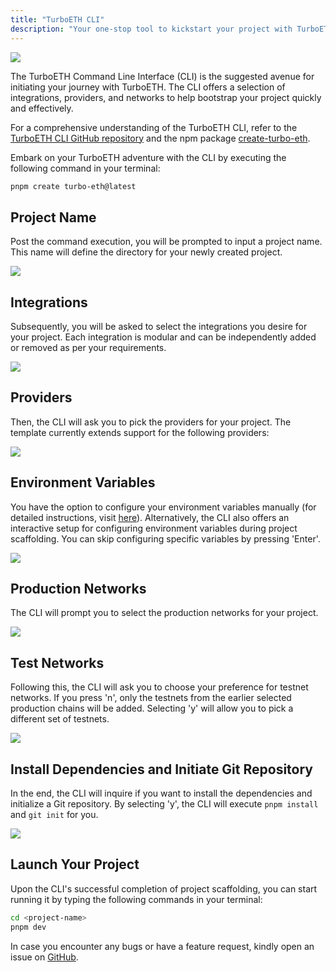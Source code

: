 ```yaml
---
title: "TurboETH CLI"
description: "Your one-stop tool to kickstart your project with TurboETH"
---
```


<img src='/assets/cli/logo.png' />

The TurboETH Command Line Interface (CLI) is the suggested avenue for initiating your journey with TurboETH. The CLI offers a selection of integrations, providers, and networks to help bootstrap your project quickly and effectively.

For a comprehensive understanding of the TurboETH CLI, refer to the [TurboETH CLI GitHub repository](https://github.com/turbo-eth/create-turbo-eth) and the npm package [create-turbo-eth](https://www.npmjs.com/package/create-turbo-eth).

Embark on your TurboETH adventure with the CLI by executing the following command in your terminal:
```bash
pnpm create turbo-eth@latest
```

## Project Name
Post the command execution, you will be prompted to input a project name. This name will define the directory for your newly created project.

<img src='/assets/cli/app-name.png' />

## Integrations
Subsequently, you will be asked to select the integrations you desire for your project. Each integration is modular and can be independently added or removed as per your requirements.

<img src='/assets/cli/integrations.png' />


## Providers
Then, the CLI will ask you to pick the providers for your project. The template currently extends support for the following providers:

<img src='/assets/cli/providers.png' />


## Environment Variables
You have the option to configure your environment variables manually (for detailed instructions, visit [here](/getting-started/environment)). Alternatively, the CLI also offers an interactive setup for configuring environment variables during project scaffolding. You can skip configuring specific variables by pressing 'Enter'.

<img src='/assets/cli/env.png' />


## Production Networks
The CLI will prompt you to select the production networks for your project.

<img src='/assets/cli/prod-networks.png' />

## Test Networks
Following this, the CLI will ask you to choose your preference for testnet networks. If you press 'n', only the testnets from the earlier selected production chains will be added. Selecting 'y' will allow you to pick a different set of testnets.

<img src='/assets/cli/test-networks.png' />


## Install Dependencies and Initiate Git Repository
In the end, the CLI will inquire if you want to install the dependencies and initialize a Git repository. By selecting 'y', the CLI will execute `pnpm install` and `git init` for you.

<img src='/assets/cli/git-install.png' />

## Launch Your Project

Upon the CLI's successful completion of project scaffolding, you can start running it by typing the following commands in your terminal:
```bash
cd <project-name>
pnpm dev
```

In case you encounter any bugs or have a feature request, kindly open an issue on [GitHub](https://github.com/turbo-eth/create-turbo-eth).